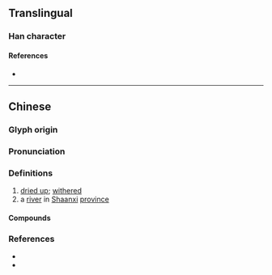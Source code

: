 {{character info/new}}
==Translingual==

===Han character===
{{Han char|rn=85|rad=水|as=13|sn=16|four=31132|canj=EYPO|ids=⿰氵豦}}

====References====
* {{Han ref|kx=0654.120|dkj=18433|dj=1064.100|hdz=31755.020|uh=6FBD|ud=28605|bh=E9F2|bd=59890}}

----

==Chinese==
{{zh-forms}}

===Glyph origin===
{{Han etym}}

===Pronunciation===
{{zh-pron
|m=jù
|c=geoi6,geoi3
|mc=y
|oc=y
|cat=a,pn
}}

===Definitions===
{{zh-hanzi}}

# [[dried up]]; [[withered]]
# a [[river]] in [[Shaanxi]] [[province]]

====Compounds====
{{zh-der|澽水}}

===References===
* {{R:twedu|B02300}}
* {{R:yue:Hanzi}}